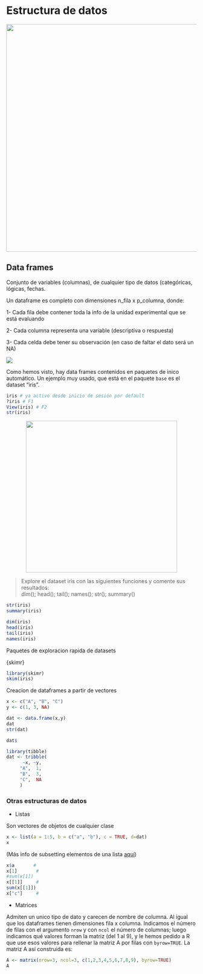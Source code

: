 # Estructura de datos

<center>
![](fig/data_str2.png){width=600px}
</center>

## Data frames {-} 

Conjunto de variables (columnas), de cualquier tipo de datos (categóricas, lógicas, fechas.

Un dataframe es completo con dimensiones n_fila x p_columna, donde:

1- Cada fila debe contener toda la info de la unidad experimental que se está evaluando

2- Cada columna representa una variable (descriptiva o respuesta)

3- Cada celda debe tener su observación (en caso de faltar el dato será un NA) 

![](fig/tibbles.png) 

Como hemos visto, hay data frames contenidos en paquetes de inico automático. Un ejemplo muy usado, que está en el paquete `base` es el dataset "iris".

```r
iris # ya activo desde inicio de sesión por default
?iris # F1
View(iris) # F2 
str(iris)
```

<center>
![](fig/iris.png){width=400px}
</center>

> Explore el dataset iris con las siguientes funciones y comente sus resultados:  
dim(); head(); tail(); names(); str(); summary()

```r
str(iris)
summary(iris)
```

```r
dim(iris) 
head(iris)
tail(iris)
names(iris)
```

Paquetes de exploracion rapida de datasets

{skimr}

```r
library(skimr)
skim(iris)
```

:::{#box1 .blue-box}

Creacion de dataframes a partir de vectores

```r
x <- c("A", "B", "C")
y <- c(1, 3, NA)

dat <- data.frame(x,y)
dat
str(dat)

dat$
```

```r
library(tibble)
dat <- tribble(
      ~x, ~y,
     "A",  1,
     "B",  3,
     "C",  NA
     )
```

### Otras estructuras de datos {-}

* Listas

Son vectores de objetos de cualquier clase

```r
x <- list(a = 1:5, b = c("a", "b"), c = TRUE, d=dat)
x
```

(Más info de subsetting elementos de una lista [aquí](https://bookdown.org/rdpeng/rprogdatascience/subsetting-r-objects.html#subsetting-lists))

```r
x$a       # 
x[1]       # 
#sum(x[1])
x[[1]]     # 
sum(x[[1]])
x["c"]     # 
```

* Matrices

Admiten un unico tipo de dato y carecen de nombre de columna. Al igual que los dataframes tienen dimensiones fila x columna. Indicamos el número de filas con el argumento `nrow` y con `ncol` el número de columnas; luego indicamos qué valores forman la matriz (del 1 al 9), y le hemos pedido a R que use esos valores para rellenar la matriz A por filas con `byrow=TRUE`. La matriz A así construida es:

```r
A <- matrix(nrow=3, ncol=3, c(1,2,3,4,5,6,7,8,9), byrow=TRUE)
A
```

:::
